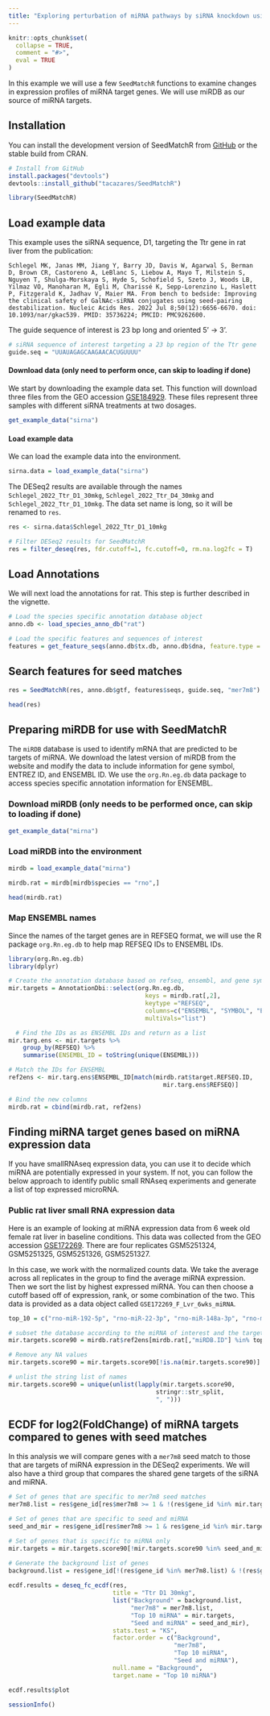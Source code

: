 ```yaml
---
title: "Exploring perturbation of miRNA pathways by siRNA knockdown using SeedMatchR"
---
```


```r
knitr::opts_chunk$set(
  collapse = TRUE,
  comment = "#>",
  eval = TRUE
)
```

In this example we will use a few `SeedMatchR` functions to examine changes in expression profiles of miRNA target genes. We will use miRDB as our source of miRNA targets. 

## Installation

You can install the development version of SeedMatchR from [GitHub](https://github.com/) or the stable build from CRAN.

``` r
# Install from GitHub
install.packages("devtools")
devtools::install_github("tacazares/SeedMatchR")
```

```r
library(SeedMatchR)
```

## Load example data

This example uses the siRNA sequence, D1, targeting the Ttr gene in rat liver from the publication:

    Schlegel MK, Janas MM, Jiang Y, Barry JD, Davis W, Agarwal S, Berman D, Brown CR, Castoreno A, LeBlanc S, Liebow A, Mayo T, Milstein S, Nguyen T, Shulga-Morskaya S, Hyde S, Schofield S, Szeto J, Woods LB, Yilmaz VO, Manoharan M, Egli M, Charissé K, Sepp-Lorenzino L, Haslett P, Fitzgerald K, Jadhav V, Maier MA. From bench to bedside: Improving the clinical safety of GalNAc-siRNA conjugates using seed-pairing destabilization. Nucleic Acids Res. 2022 Jul 8;50(12):6656-6670. doi: 10.1093/nar/gkac539. PMID: 35736224; PMCID: PMC9262600.

The guide sequence of interest is 23 bp long and oriented 5' -\> 3'.

```r
# siRNA sequence of interest targeting a 23 bp region of the Ttr gene
guide.seq = "UUAUAGAGCAAGAACACUGUUUU"
```

#### Download data (only need to perform once, can skip to loading if done)

We start by downloading the example data set. This function will download three files from the GEO accession [GSE184929](https://www.ncbi.nlm.nih.gov/geo/query/acc.cgi?acc=GSE184929). These files represent three samples with different siRNA treatments at two dosages. 

```r
get_example_data("sirna")
```

#### Load example data

We can load the example data into the environment.

```r
sirna.data = load_example_data("sirna")
```

The DESeq2 results are available through the names `Schlegel_2022_Ttr_D1_30mkg`, `Schlegel_2022_Ttr_D4_30mkg` and `Schlegel_2022_Ttr_D1_10mkg`. The data set name is long, so it will be renamed to `res`.

```r
res <- sirna.data$Schlegel_2022_Ttr_D1_10mkg

# Filter DESeq2 results for SeedMatchR
res = filter_deseq(res, fdr.cutoff=1, fc.cutoff=0, rm.na.log2fc = T)
```

## Load Annotations

We will next load the annotations for rat. This step is further described in the vignette.

```r
# Load the species specific annotation database object
anno.db <- load_species_anno_db("rat")

# Load the specific features and sequences of interest
features = get_feature_seqs(anno.db$tx.db, anno.db$dna, feature.type = "3UTR")
```

## Search features for seed matches

```r
res = SeedMatchR(res, anno.db$gtf, features$seqs, guide.seq, "mer7m8")

head(res)
```

## Preparing miRDB for use with SeedMatchR

The `miRDB` database is used to identify mRNA that are predicted to be targets of miRNA. We download the latest version of miRDB from the website and modify the data to include information for gene symbol, ENTREZ ID, and ENSEMBL ID. We use the `org.Rn.eg.db` data package to access species specific annotation information for ENSEMBL. 

### Download miRDB (only needs to be performed once, can skip to loading if done)

```r
get_example_data("mirna")
```

### Load miRDB into the environment

```r
mirdb = load_example_data("mirna")

mirdb.rat = mirdb[mirdb$species == "rno",]

head(mirdb.rat)
```

### Map ENSEMBL names

Since the names of the target genes are in REFSEQ format, we will use the R package `org.Rn.eg.db` to help map REFSEQ IDs to ENSEMBL IDs. 

```r
library(org.Rn.eg.db)
library(dplyr)

# Create the annotation database based on refseq, ensembl, and gene symbol annotations
mir.targets = AnnotationDbi::select(org.Rn.eg.db,
                                      keys = mirdb.rat[,2],
                                      keytype ="REFSEQ",
                                      columns=c("ENSEMBL", "SYMBOL", "ENTREZID"),
                                      multiVals="list")

  # Find the IDs as as ENSEMBL IDs and return as a list
mir.targ.ens <- mir.targets %>%
    group_by(REFSEQ) %>%
    summarise(ENSEMBL_ID = toString(unique(ENSEMBL)))

# Match the IDs for ENSEMBL
ref2ens <- mir.targ.ens$ENSEMBL_ID[match(mirdb.rat$target.REFSEQ.ID,
                                           mir.targ.ens$REFSEQ)]

# Bind the new columns
mirdb.rat = cbind(mirdb.rat, ref2ens)
```

## Finding miRNA target genes based on miRNA expression data

If you have smallRNAseq expression data, you can use it to decide which miRNA are potentially expressed in your system. If not, you can follow the below approach to identify public small RNAseq experiments and generate a list of top expressed microRNA. 

### Public rat liver small RNA expression data

Here is an example of looking at miRNA expression data from 6 week old female rat liver in baseline conditions. This data was collected from the GEO accession [GSE172269](https://www.ncbi.nlm.nih.gov/geo/query/acc.cgi?acc=GSE172269). There are four replicates GSM5251324, GSM5251325, GSM5251326, GSM5251327. 

In this case, we work with the normalized counts data. We take the average across all replicates in the group to find the average miRNA expression. Then we sort the list by highest expressed miRNA. You can then choose a cutoff based off of expression, rank, or some combination of the two. This data is provided as a data object called `GSE172269_F_Lvr_6wks_miRNA`.

```r
top_10 = c("rno-miR-192-5p", "rno-miR-22-3p", "rno-miR-148a-3p", "rno-miR-10a-5p", "rno-miR-26a-5p", "rno-miR-21-5p", "rno-miR-143-3p", "rno-miR-27b-3p", "rno-miR-191a-5p", "rno-miR-122-5p")

# subset the database according to the miRNA of interest and the target score
mir.targets.score90 = mirdb.rat$ref2ens[mirdb.rat[,"miRDB.ID"] %in% top_10 & mirdb.rat[,3]>= 90]

# Remove any NA values
mir.targets.score90 = mir.targets.score90[!is.na(mir.targets.score90)]

# unlist the string list of names
mir.targets.score90 = unique(unlist(lapply(mir.targets.score90,
                                         stringr::str_split,
                                         ", ")))

```

## ECDF for log2(FoldChange) of miRNA targets compared to genes with seed matches

In this analysis we will compare genes with a `mer7m8` seed match to those that are targets of miRNA expression in the DESeq2 experiments. We will also have a third group that compares the shared gene targets of the siRNA and miRNA. 

```r
# Set of genes that are specific to mer7m8 seed matches
mer7m8.list = res$gene_id[res$mer7m8 >= 1 & !(res$gene_id %in% mir.targets.score90)]

# Set of genes that are specific to seed and miRNA
seed_and_mir = res$gene_id[res$mer7m8 >= 1 & res$gene_id %in% mir.targets.score90]

# Set of genes that is specific to miRNA only
mir.targets = mir.targets.score90[!mir.targets.score90 %in% seed_and_mir]

# Generate the background list of genes
background.list = res$gene_id[!(res$gene_id %in% mer7m8.list) & !(res$gene_id %in% mir.targets) & !(res$gene_id %in% seed_and_mir)]
  
ecdf.results = deseq_fc_ecdf(res, 
                             title = "Ttr D1 30mkg",
                             list("Background" = background.list, 
                                  "mer7m8" = mer7m8.list, 
                                  "Top 10 miRNA" = mir.targets, 
                                  "Seed and miRNA" = seed_and_mir),
                             stats.test = "KS", 
                             factor.order = c("Background", 
                                              "mer7m8", 
                                              "Top 10 miRNA", 
                                              "Seed and miRNA"), 
                             null.name = "Background",
                             target.name = "Top 10 miRNA")

ecdf.results$plot
```

```r
sessionInfo() 
```
